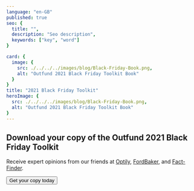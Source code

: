 ```yaml
---
language: "en-GB"
published: true
seo: {
  title: "",
  description: "Seo description",
  keywords: ["key", "word"]
}

card: {
  image: {
    src: ./../../../images/blog/Black-Friday-Book.png,
    alt: "Outfund 2021 Black Friday Toolkit Book"
  }
}
title: "2021 Black Friday Toolkit"
heroImage: {
  src: ./../../../images/blog/Black-Friday-Book.png,
  alt: "Outfund 2021 Black Friday Toolkit Book"
}
---
```


## Download your copy of the Outfund 2021 Black Friday Toolkit

Receive expert opinions from our friends at [Optily](https://www.optily.com/), [FordBaker](https://fordebaker.com/), and [Fact-Finder](https://www.fact-finder.com/).



<Button href="https://www.out.fund/2021-black-friday-toolkit" variant="primary">Get your copy today</Button>